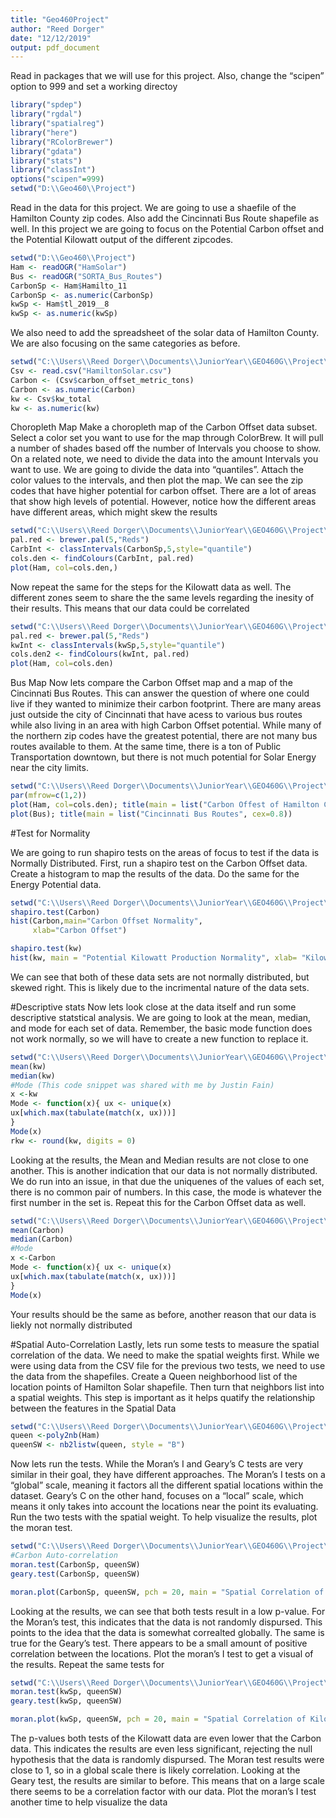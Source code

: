 ---
title: "Geo460Project"
author: "Reed Dorger"
date: "12/12/2019"
output: pdf_document
---
Read in packages that we will use for this project. Also, change the "scipen" option to 999 and set a working directoy
```{r}
library("spdep") 
library("rgdal")
library("spatialreg")
library("here")
library("RColorBrewer")
library("gdata")
library("stats")
library("classInt")
options("scipen"=999)
setwd("D:\\Geo460\\Project") 
```

Read in the data for this project. We are going to use a shaefile of the Hamilton County zip codes. Also add the Cincinnati Bus Route shapefile as well. In this project we are going to focus on the Potential Carbon offset and the Potential Kilowatt output of the different zipcodes. 
```{r}
setwd("D:\\Geo460\\Project") 
Ham <- readOGR("HamSolar")
Bus <- readOGR("SORTA_Bus_Routes")
CarbonSp <- Ham$Hamilto_11
CarbonSp <- as.numeric(CarbonSp)
kwSp <- Ham$tl_2019__8
kwSp <- as.numeric(kwSp)
```

We also need to add the spreadsheet of the solar data of Hamilton County. We are also focusing on the same categories as before. 
```{r}
setwd("C:\\Users\\Reed Dorger\\Documents\\JuniorYear\\GEO460G\\Project\\FinalData") 
Csv <- read.csv("HamiltonSolar.csv")
Carbon <- (Csv$carbon_offset_metric_tons)
Carbon <- as.numeric(Carbon)
kw <- Csv$kw_total
kw <- as.numeric(kw)
```

Choropleth Map
Make a choropleth map of the Carbon Offset data subset. Select a color set you want to use for the map through ColorBrew. It will pull a number of shades based off the number of Intervals you choose to show. On a related note, we need to divide the data into the amount Intervals you want to use. We are going to divide the data into "quantiles". Attach the color values to the intervals, and then plot the map. We can see the zip codes that have higher potential for carbon offset. There are a lot of areas that show high levels of potential. However, notice how the different areas have different areas, which might skew the results
```{r}
setwd("C:\\Users\\Reed Dorger\\Documents\\JuniorYear\\GEO460G\\Project\\FinalData") 
pal.red <- brewer.pal(5,"Reds")
CarbInt <- classIntervals(CarbonSp,5,style="quantile") 
cols.den <- findColours(CarbInt, pal.red)
plot(Ham, col=cols.den,)
```
Now repeat the same for the steps for the Kilowatt data as well. The different zones seem to share the the same levels regarding the inesity of their results. This means that our data could be correlated 
```{r}
setwd("C:\\Users\\Reed Dorger\\Documents\\JuniorYear\\GEO460G\\Project\\FinalData") 
pal.red <- brewer.pal(5,"Reds")
kwInt <- classIntervals(kwSp,5,style="quantile") 
cols.den2 <- findColours(kwInt, pal.red)
plot(Ham, col=cols.den)
```

Bus Map
Now lets compare the Carbon Offset map and a map of the Cincinnati Bus Routes. This can answer the question of where one could live if they wanted to minimize their carbon footprint. There are many areas just outside the city of Cincinnati that have acess to various bus routes while also living in an area with high Carbon Offset potential. While many of the northern zip codes have the greatest potential, there are not many bus routes available to them. At the same time, there is a ton of Public Transportation downtown, but there is not much potential for Solar Energy near the city limits.
```{r}
setwd("C:\\Users\\Reed Dorger\\Documents\\JuniorYear\\GEO460G\\Project\\FinalData") 
par(mfrow=c(1,2))
plot(Ham, col=cols.den); title(main = list("Carbon Offest of Hamilton County", cex=0.8)) 
plot(Bus); title(main = list("Cincinnati Bus Routes", cex=0.8)) 
```

#Test for Normality 

We are going to run shapiro tests on the areas of focus to test if the data is Normally Distributed. 
First, run a shapiro test on the Carbon Offset data. 
Create a histogram to map the results of the data. Do the same for the Energy Potential data.
```{r}
setwd("C:\\Users\\Reed Dorger\\Documents\\JuniorYear\\GEO460G\\Project\\FinalData") 
shapiro.test(Carbon)
hist(Carbon,main="Carbon Offset Normality", 
     xlab="Carbon Offset")

shapiro.test(kw)
hist(kw, main = "Potential Kilowatt Production Normality", xlab= "Kilowatts")
```
We can see that both of these data sets are not normally distributed, but skewed right. This is likely due to the incrimental nature of the data sets. 



#Descriptive stats
Now lets look close at the data itself and run some descriptive statstical analysis. We are going to look at the mean, median, and mode for each set of data. Remember, the basic mode function does not work normally, so we will have to create a new function to replace it.
```{r}
setwd("C:\\Users\\Reed Dorger\\Documents\\JuniorYear\\GEO460G\\Project\\FinalData") 
mean(kw)
median(kw)
#Mode (This code snippet was shared with me by Justin Fain)
x <-kw
Mode <- function(x){ ux <- unique(x)
ux[which.max(tabulate(match(x, ux)))]
}     
Mode(x)
rkw <- round(kw, digits = 0)
```
Looking at the results, the Mean and Median results are not close to one another. This is another indication that our data is not normally distributed. We do run into an issue, in that due the uniquenes of the values of each set, there is no common pair of numbers. In this case, the mode is whatever the first number in the set is. Repeat this for the Carbon Offset data as well.
```{r}
setwd("C:\\Users\\Reed Dorger\\Documents\\JuniorYear\\GEO460G\\Project\\FinalData") 
mean(Carbon)
median(Carbon)
#Mode
x <-Carbon
Mode <- function(x){ ux <- unique(x)
ux[which.max(tabulate(match(x, ux)))]
}
Mode(x)
```
Your results should be the same as before, another reason that our data is liekly not normally distributed



#Spatial Auto-Correlation
Lastly, lets run some tests to measure the spatial correlation of the data.
We need to make the spatial weights first. While we were using data from the CSV file for the previous two tests, we need to use the data from the shapefiles. Create a Queen neighborhood list of the location points of Hamilton Solar shapefile.  Then turn that neighbors list into a spatial weights. This step is important as it helps quatify the relationship between the features in the Spatial Data
```{r}
setwd("C:\\Users\\Reed Dorger\\Documents\\JuniorYear\\GEO460G\\Project\\FinalData") 
queen <-poly2nb(Ham)
queenSW <- nb2listw(queen, style = "B")
```

Now lets run the tests. While the Moran's I and Geary's C tests are very similar in their goal, they have different approaches. The Moran's I tests on a "global" scale, meaning it factors all the different spatial locations within the dataset. Geary's C on the other hand, focuses on a "local" scale, which means it only takes into account the locations near the point its evaluating. Run the two tests with the spatial weight. To help visualize the results, plot the moran test.
```{r}
setwd("C:\\Users\\Reed Dorger\\Documents\\JuniorYear\\GEO460G\\Project\\FinalData") 
#Carbon Auto-correlation
moran.test(CarbonSp, queenSW)
geary.test(CarbonSp, queenSW)

moran.plot(CarbonSp, queenSW, pch = 20, main = "Spatial Correlation of Carbon Offset")
```
Looking at the results, we can see that both tests result in a low p-value. For the Moran's test, this indicates that the data is not randomly dispursed. This points to the idea that the data is somewhat correalted globally. The same is true for the Geary's test. There appears to be a small amount of positive correlation between the locations. Plot the moran's I test to get a visual of the results.
Repeat the same tests for 
```{r}
setwd("C:\\Users\\Reed Dorger\\Documents\\JuniorYear\\GEO460G\\Project\\FinalData") 
moran.test(kwSp, queenSW)
geary.test(kwSp, queenSW)

moran.plot(kwSp, queenSW, pch = 20, main = "Spatial Correlation of Kilowatt Potential")
```` 
The p-values both tests of the Kilowatt data are even lower that the Carbon data. This indicates the results are even less significant, rejecting the null hypothesis that the data is randomly dispursed. The Moran test results were close to 1, so in a global scale there is likely correlation. Looking at the Geary test, the results are similar to before. This means that on a large scale there seems to be a correlation factor with our data. Plot the moran's I test another time to help visualize the data 
